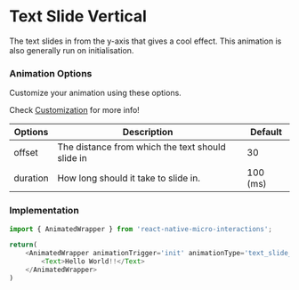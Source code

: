 # Text Slide Vertical

The text slides in from the y-axis that gives a cool effect. This animation is also generally run on initialisation.

### Animation Options

Customize your animation using these options. 

Check [Customization](/Usage#customization) for more info!

| **Options**        | **Description**                                                                              | **Default**                       |
|---------------------|----------------------------------------------------------------------------------------------|-------------------------------------|
| offset  | The distance from which the text should slide in                                            | 30                                |
| duration| How long should it take to slide in.                                                       | 100 (ms)           |

### Implementation

```js
import { AnimatedWrapper } from 'react-native-micro-interactions';

return(
    <AnimatedWrapper animationTrigger='init' animationType='text_slide_vertical'>
        <Text>Hello World!!</Text>
    </AnimatedWrapper>
)
```
